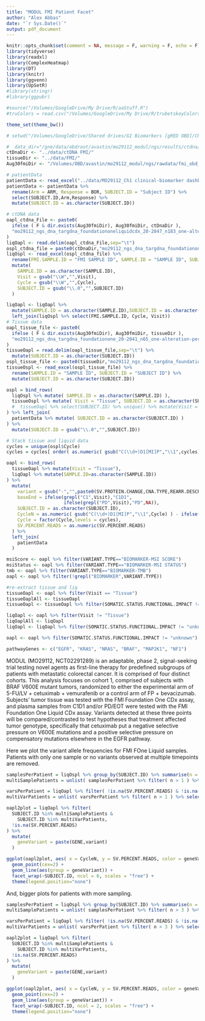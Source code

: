 ```yaml
---
title: "MODUL FMI Patient Facet"
author: "Alex Abbas"
date: "`r Sys.Date()`"
output: pdf_document
---
```


```r
knitr::opts_chunk$set(comment = NA, message = F, warning = F, echo = F)
library(tidyverse)
library(readxl)
library(ComplexHeatmap)
library(DT)
library(knitr)
library(ggvenn)
library(UpSetR)
#library(stringr) 
#library(ggpubr)

#source("/Volumes/GoogleDrive/My Drive/R/aaStuff.R")
#truColors = read.csv("/Volumes/GoogleDrive/My Drive/R/trubetskoyColors.csv",stringsAsFactors = F)

theme_set(theme_bw())

# setwd("/Volumes/GoogleDrive/Shared drives/GI Biomarkers [gRED OBD]/CRC/MODUL Cohort 1/vignettes/")

#  data_dir="/gne/data/obdroot/avastin/mo29112_modul/ngs/results/ctdna/data"
ctDnaDir <- "../data/ctDNA FMI/"
tissueDir <- "../data/FMI/"
Aug30fmiDir <- "/Volumes/OBD/avastin/mo29112_modul/ngs/rawdata/fmi_obd_mo29112_ngs_dna_targdna_foundationoneliquidcdx_20-2047_std_20210830/"

# patientData
patientData <- read_excel("../data/MO29112_Ch1 clinical-biomarker dashboard (2).xlsx")
patientData <- patientData %>%
  rename(Arm = ARM, Response = BOR, SUBJECT.ID = "Subject ID") %>%
  select(SUBJECT.ID,Arm,Response) %>% 
  mutate(SUBJECT.ID = as.character(SUBJECT.ID))

# ctDNA data
oapl_ctdna_File <- paste0(
  ifelse ( F & dir.exists(Aug30fmiDir), Aug30fmiDir, ctDnaDir ),
  "mo29112_ngs_dna_targdna_foundationoneliquidcdx_20-2047_n183_one-alteration-per-line-plus_20210830.txt"
)
liqOapl <- read.delim(oapl_ctdna_File,sep="\t")
ospl_ctdna_file = paste0(ctDnaDir,"mo29112_ngs_dna_targdna_foundationoneliquidcdx_20-2047_n183_one-sample-per-line_20210830.xlsx")
liqOspl <- read_excel(ospl_ctdna_file) %>%
  rename(FMI.SAMPLE.ID = "FMI SAMPLE ID", SAMPLE.ID = "SAMPLE ID", SUBJECT.ID = "SUBJECT ID") %>% 
  mutate(
    SAMPLE.ID = as.character(SAMPLE.ID),
    Visit = gsub("\\W","",Visit),
    Cycle = gsub("\\W","",Cycle),
    SUBJECT.ID = gsub("\\.0","",SUBJECT.ID)
  )

liqOapl <- liqOapl %>%
  mutate(SAMPLE.ID = as.character(SAMPLE.ID),SUBJECT.ID = as.character(SUBJECT.ID)) %>% 
  left_join(liqOspl %>% select(FMI.SAMPLE.ID, Cycle, Visit))
# Tissue data
oapl_tissue_file <- paste0(
  ifelse ( F & dir.exists(Aug30fmiDir), Aug30fmiDir, tissueDir ),
  "mo29112_ngs_dna_targdna_foundationone_20-2041_n65_one-alteration-per-line_20200615.txt"
)
tissueOapl = read.delim(oapl_tissue_file,sep="\t") %>% 
  mutate(SUBJECT.ID = as.character(SUBJECT.ID))
ospl_tissue_file <- paste0(tissueDir,"mo29112_ngs_dna_targdna_foundationone_20-2041_n65_one-sample-per-line_20200615.xlsx")
tissueOspl <- read_excel(ospl_tissue_file) %>%
  rename(SAMPLE.ID = "SAMPLE ID", SUBJECT.ID = "SUBJECT ID") %>% 
  mutate(SUBJECT.ID = as.character(SUBJECT.ID))

ospl = bind_rows(
  liqOspl %>% mutate( SAMPLE.ID = as.character(SAMPLE.ID) ),
  tissueOspl %>% mutate( Visit = "Tissue", SUBJECT.ID = as.character(SUBJECT.ID) )
  #  tissueOapl %>% select(SUBJECT.ID) %>% unique() %>% mutate(Visit = "Tissue")
) %>% left_join(
  patientData %>% mutate( SUBJECT.ID = as.character(SUBJECT.ID) )
) %>% 
  mutate(SUBJECT.ID = gsub("\\.0","",SUBJECT.ID))

# Stack tissue and liquid data
cycles = unique(ospl$Cycle)
cycles = cycles[ order( as.numeric( gsub("C(\\d+)D1[MI]P","\\1",cycles) ) ) ]

oapl <- bind_rows(
  tissueOapl %>% mutate(Visit = "Tissue"),
  liqOapl %>% mutate(SAMPLE.ID=as.character(SAMPLE.ID))
) %>%
  mutate(
    variant = gsub("-","",paste0(SV.PROTEIN.CHANGE,CNA.TYPE,REARR.DESCRIPTION)),
    baseEnd = ifelse(grepl("C1",Visit),"C1D1",
                     ifelse(grepl("PD",Visit),"PD",NA)),
    SUBJECT.ID = as.character(SUBJECT.ID),
    CycleN = as.numeric( gsub("C(\\d+)D1[MI]P","\\1",Cycle) ) - ifelse(grepl("C1D1IP",Cycle),1,0),
    Cycle = factor(Cycle,levels = cycles),
    SV.PERCENT.READS = as.numeric(SV.PERCENT.READS)
  ) %>%
  left_join(
    patientData
  )

msiScore <- oapl %>% filter(VARIANT.TYPE=="BIOMARKER-MSI SCORE")
msiStatus <- oapl %>% filter(VARIANT.TYPE=="BIOMARKER-MSI STATUS")
tmb <- oapl %>% filter(VARIANT.TYPE=="BIOMARKER-TMB")
oapl <- oapl %>% filter(!grepl("BIOMARKER",VARIANT.TYPE))

#re-extract tissue and liq
tissueOapl <- oapl %>% filter(Visit == "Tissue")
tissueOaplAll <- tissueOapl
tissueOapl <- tissueOapl %>% filter(SOMATIC.STATUS.FUNCTIONAL.IMPACT != "unknown")

liqOapl <- oapl %>% filter(Visit != "Tissue")
liqOaplAll <- liqOapl
liqOapl <- liqOapl %>% filter(SOMATIC.STATUS.FUNCTIONAL.IMPACT != "unknown")

oapl <- oapl %>% filter(SOMATIC.STATUS.FUNCTIONAL.IMPACT != "unknown")

pathwayGenes <- c("EGFR", "KRAS", "NRAS", "BRAF", "MAP2K1", "NF1")

```

MODUL (MO29112, NCT02291289) is an adaptable, phase 2, signal-seeking trial testing novel agents as first-line therapy for predefined subgroups of patients with metastatic colorectal cancer. It is comprised of four distinct cohorts. This analysis focuses on cohort 1, comprised of subjects with BRAF V600E mutant tumors, randomized to either the experimental arm of 5-FU/LV + cetuximab + vemurafenib or a control arm of FP + bevacizumab. Subjects' tumor tissue was tested with the FMI Foundation One CDx assay, and plasma samples from C1D1 and/or PD/EOT were tested with the FMI Foundation One Liquid CDx assay. Variants detected at these three points will be compared/contrasted to test hypotheses that treatment affected tumor genotype, specifically that cetuximab put a negative selective pressure on V600E mutations and a positive selective pressure on compensatory mutations elsewhere in the EGFR pathway. 

Here we plot the variant allele frequencies for FMI FOne Liquid samples. Patients with only one sample or no variants observed at multiple timepoints are removed.

```r
samplesPerPatient = liqOspl %>% group_by(SUBJECT.ID) %>% summarise(n = n())
multiSamplePatients = unlist( samplesPerPatient %>% filter( n > 1 ) %>% select(SUBJECT.ID) )

varsPerPatient = liqOapl %>% filter( !is.na(SV.PERCENT.READS) & !is.na(CycleN) ) %>% group_by(SUBJECT.ID,variant) %>% summarise(n = n())
multiVarPatients = unlist( varsPerPatient %>% filter( n > 1 ) %>% select(SUBJECT.ID) )

oapl2plot = liqOapl %>% filter(
  SUBJECT.ID %in% multiSamplePatients &
    SUBJECT.ID %in% multiVarPatients,
  !is.na(SV.PERCENT.READS)
) %>% 
  mutate(
    geneVariant = paste(GENE,variant)
  )

ggplot(oapl2plot, aes( x = CycleN, y = SV.PERCENT.READS, color = geneVariant )) +
  geom_point(cex=2) +
  geom_line(aes(group = geneVariant)) +
  facet_wrap(~SUBJECT.ID, ncol = 6, scales = "free") + 
  theme(legend.position="none")
```

And, bigger plots for patients with more sampling.

```r
samplesPerPatient = liqOspl %>% group_by(SUBJECT.ID) %>% summarise(n = n())
multiSamplePatients = unlist( samplesPerPatient %>% filter( n > 3 ) %>% select(SUBJECT.ID) )

varsPerPatient = liqOapl %>% filter( !is.na(SV.PERCENT.READS) & !is.na(CycleN) ) %>% group_by(SUBJECT.ID,variant) %>% summarise(n = n())
multiVarPatients = unlist( varsPerPatient %>% filter( n > 3 ) %>% select(SUBJECT.ID) )

oapl2plot = liqOapl %>% filter(
  SUBJECT.ID %in% multiSamplePatients &
    SUBJECT.ID %in% multiVarPatients,
  !is.na(SV.PERCENT.READS)
) %>% 
  mutate(
    geneVariant = paste(GENE,variant)
  )

ggplot(oapl2plot, aes( x = CycleN, y = SV.PERCENT.READS, color = geneVariant )) +
  geom_point(cex=2) +
  geom_line(aes(group = geneVariant)) +
  facet_wrap(~SUBJECT.ID, ncol = 2, scales = "free") + 
  theme(legend.position="none")
```
